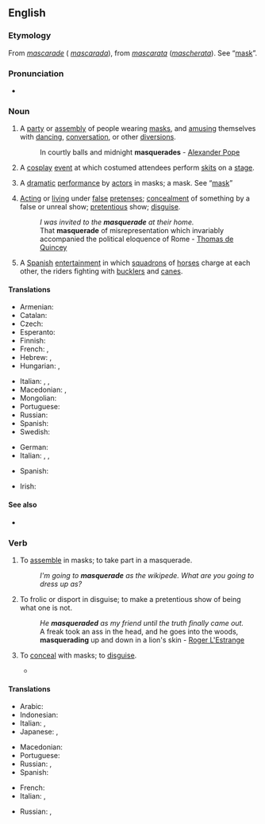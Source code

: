 ==English==
{{wikipedia|dab=masquerade}}

===Etymology===
From {{etyl|fr|en}} ''[[mascarade]]'' ({{etyl|es|en}} ''[[mascarada]]''), from {{etyl|it|en}} ''[[mascarata]]'' (''[[mascherata]]''). See “[[mask]]”.

===Pronunciation===
* {{rhymes|eɪd|lang=en}}

===Noun===
{{en-noun}}

# A [[party]] or [[assembly]] of people wearing [[mask]]s, and [[amusing]] themselves with [[dancing]], [[conversation]], or other [[diversions]].
#: In courtly balls and midnight '''masquerades''' - [[w:Alexander Pope|Alexander Pope]]
# {{lb|en|fandom}} A [[cosplay]] [[event]] at which costumed attendees perform [[skit]]s on a [[stage]].
# {{lb|en|obsolete}} A [[dramatic]] [[performance]] by [[actor]]s in masks; a mask. See “[[mask]]”
# [[acting|Acting]] or [[living]] under [[false]] [[pretense]]s; [[concealment]] of something by a false or unreal show; [[pretentious]] show; [[disguise]].
#: ''I was invited to the '''masquerade''' at their home.''
#: That '''masquerade''' of misrepresentation which invariably accompanied the political eloquence of Rome - [[w:Thomas de Quincey|Thomas de Quincey]]
# {{lb|en|archaic}} A [[Spanish]] [[entertainment]] in which [[squadron]]s of [[horse]]s charge at each other, the riders fighting with [[buckler]]s and [[cane]]s.

====Translations====
{{trans-top|party of people wearing masks, and amusing themselves}}
* Armenian: {{t+|hy|դիմակահանդես}}
* Catalan: {{t+|ca|mascarada|f}}
* Czech: {{t|cs|maškaráda|f}}
* Esperanto: {{t|eo|maskitaro}}
* Finnish: {{t+|fi|naamiaiset|p}}
* French: {{t+|fr|bal masqué}}, {{t+|fr|mascarade}}
* Hebrew: {{qualifier|formally}} {{t|he|נֶשֶׁף מַסֵּכוֹת|m|tr=nèshef masekhót|sc=Hebr}}, {{qualifier|common}} {{t|he|מסיבת תחפושות|f|tr=mesibàt takhposót|alt=מְסִבַּת תַּחְפֹּשׂוֹת|sc=Hebr}}
* Hungarian: {{t+|hu|maskara}}, {{t+|hu|álarcosbál}}
{{trans-mid}}
* Italian: {{t+|it|mascherata|f}}, {{t|it|ballo in maschera|m}}, {{t|it|festa in costume|f}}
* Macedonian: {{t|mk|маскенбал|m|tr=máskenbal}}, {{t|mk|маскарада|f|tr=maskaráda}}
* Mongolian: {{t|mn|багт наадам|sc=Cyrl}}
* Portuguese: {{t|pt|baile de máscaras}}
* Russian: {{t+|ru|маскара́д|m}}
* Spanish: {{t+|es|mascarada|f}}
* Swedish: {{t+|sv|maskerad|c}}
{{trans-bottom}}

{{trans-top|Acting or living under false pretenses; concealment of something by a false or unreal show; pretentious show; disguise}}
* German: {{t+|de|Maskerade|f}}
* Italian: {{t+|it|farsa|f}}, {{t+|it|sceneggiata|f}}, {{t+|it|pagliacciata|f}}
{{trans-mid}}
* Spanish: {{t+|es|mascarada|f}}
{{trans-bottom}}

{{checktrans-top}}
* Irish: {{t+check|ga|bréagriocht|m}}
{{trans-mid}}
{{trans-bottom}}

====See also====
* {{l|en|costume party}}

===Verb===
{{en-verb|masquerades|masquerading|masqueraded}}

# {{lb|en|intransitive}} To [[assemble]] in masks; to take part in a masquerade.
#: ''I'm going to '''masquerade''' as the wikipede. What are you going to dress up as?''
# {{lb|en|intransitive}} To frolic or disport in disguise; to make a pretentious show of being what one is not.
#: ''He '''masqueraded''' as my friend until the truth finally came out.''
#: A freak took an ass in the head, and he goes into the woods, '''masquerading''' up and down in a lion's skin - [[w:Roger L'Estrange|Roger L'Estrange]]
# {{lb|en|transitive}} To [[conceal]] with masks; to [[disguise]].
#* {{quote-web|author=A. A. Dowd|title=''[[w:Mission: Impossible – Fallout|Fallout]]'' may be the Most Breathlessly Intense ''[[w:Mission: Impossible (film series)|Mission: Impossible]]'' Adventure Yet|url=https://film.avclub.com/fallout-may-be-the-most-breathlessly-intense-mission-i-1827872096|archiveurl=https://web.archive.org/web/20180731040150/https://film.avclub.com/fallout-may-be-the-most-breathlessly-intense-mission-i-1827872096|archivedate=31 July 2018|work={{w|The A.V. Club}}|date=25 July 2018|passage={{w|Ethan Hunt}}, the human missile of American intelligence that {{w|Tom Cruise}} has been popping back in to play for more than 20 years now, is '''masquerading''' as a mysterious terrorist, the perfectly named John Lark, to buy back some plutonium he’s lost to a cabal of doomsday extremists.|lang=en}}

====Translations====
{{trans-top|to conceal with masks}}
* Arabic: {{t|ar|تنكر|tr=}}
* Indonesian: {{t+|id|samar|alt=menyamar}}
* Italian: {{t|it|travestirsi}}, {{t|it|mascherarsi}}
* Japanese: {{t|ja|成りすます|tr=[[なりすます]], narisumasu|sc=Jpan}}, {{t|ja|装う|tr=[[よそおう]], yosoou|sc=Jpan}}
{{trans-mid}}
* Macedonian: {{t|mk|маскира|tr=maskíra}}
* Portuguese: {{t+|pt|mascarar}}
* Russian: {{t+|ru|маскирова́ться|impf}}, {{t+|ru|замаскирова́ться|pf}}
* Spanish: {{t|es|masquerada}}
{{trans-bottom}}

{{trans-top|to frolic or disport in disguise}}
* French: {{t+|fr|déguiser}}
* Italian: {{t+|it|spacciarsi}}, {{t|it|travestirsi}}
{{trans-mid}}
* Russian: {{t+|ru|переодева́ться|impf}}, {{t+|ru|переоде́ться|pf}}
{{trans-bottom}}

{{trans-see|disguise}}